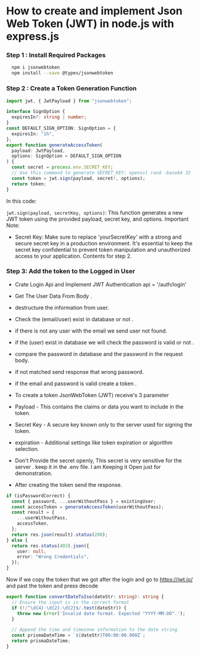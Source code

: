 
# How to create and implement Json Web Token (JWT) in node.js with express.js

<Steps>

### Step 1 : Install Required Packages

```bash copy
  npm i jsonwebtoken
  npm install --save @types/jsonwebtoken
```

### Step 2 : Create a Token Generation Function

```ts copy
import jwt, { JwtPayload } from "jsonwebtoken";

interface SignOption {
  expiresIn?: string | number;
}
const DEFAULT_SIGN_OPTION: SignOption = {
  expiresIn: "1h",
};
export function generateAccessToken(
  payload: JwtPayload,
  options: SignOption = DEFAULT_SIGN_OPTION
) {
  const secret = process.env.SECRET_KEY;
  // Use this command to generate SECRET_KEY: openssl rand -base64 32
  const token = jwt.sign(payload, secret!, options);
  return token;
}
```

In this code:

`jwt.sign(payload, secretKey, options)`: This function generates a new JWT token using the provided payload, secret key, and options.
Important Note:

- Secret Key: Make sure to replace 'yourSecretKey' with a strong and secure secret key in a production environment. It's essential to keep the secret key confidential to prevent token manipulation and unauthorized access to your application.
  Contents for step 2.

### Step 3: Add the token to the Logged in User

- Crate Login Api and Implement JWT Authentication
  api = '/auth/login'

- Get The User Data From Body .
- destructure the information from user.
- Check the (email/user) exist in database or not .
- if there is not any user with the email we send user not found.
- if the (user) exist in database we will check the password is valid or not .
- compare the password in database and the password in the request body.
- if not matched send response that wrong password.
- if the email and password is valid create a token .
- To create a token JsonWebToken (JWT) receive's 3 parameter

- Payload - This contains the claims or data you want to include in the token.
- Secret Key - A secure key known only to the server used for signing the token.
- expiration - Additional settings like token expiration or algorithm selection.
- Don't Provide the secret openly, This secret is very sensitive for the server . keep it in the .env file. I am Keeping it Open just for demonstration.

- After creating the token send the response.

```ts copy
if (isPasswordCorrect) {
  const { password, ...userWithoutPass } = existingUser;
  const accessToken = generateAccessToken(userWithoutPass);
  const result = {
    ...userWithoutPass,
    accessToken,
  };
  return res.json(result).status(200);
} else {
  return res.status(403).json({
    user: null,
    error: "Wrong Credentials",
  });
}
```

Now if we copy the token that we got after the login and go to https://jwt.io/ and past the token and press decode

</Steps>

```ts copy
export function convertDateToIso(dateStr: string): string {
  // Ensure the input is in the correct format
  if (!/^\d{4}-\d{2}-\d{2}$/.test(dateStr)) {
    throw new Error('Invalid date format. Expected "YYYY-MM-DD".');
  }

  // Append the time and timezone information to the date string
  const prismaDateTime = `${dateStr}T00:00:00.000Z`;
  return prismaDateTime;
}
```
